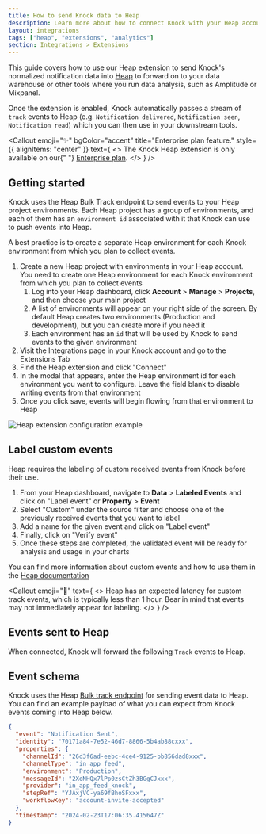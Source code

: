 ```yaml
---
title: How to send Knock data to Heap
description: Learn more about how to connect Knock with your Heap account.
layout: integrations
tags: ["heap", "extensions", "analytics"]
section: Integrations > Extensions
---
```


This guide covers how to use our Heap extension to send Knock's normalized notification data into [Heap](https://heap.io) to forward on to your data warehouse or other tools where you run data analysis, such as Amplitude or Mixpanel.

Once the extension is enabled, Knock automatically passes a stream of `track` events to Heap (e.g. `Notification delivered`, `Notification seen`, `Notification read`) which you can then use in your downstream tools.

<Callout
  emoji="✨"
  bgColor="accent"
  title="Enterprise plan feature."
  style={{ alignItems: "center" }}
  text={
    <>
      The Knock Heap extension is only available on our{" "}
      <a href="https://knock.app/pricing">Enterprise plan</a>.
    </>
  }
/>

## Getting started

Knock uses the Heap Bulk Track endpoint to send events to your Heap project environments. Each Heap project has a group of environments, and each of them has an `environment id` associated with it that Knock can use to push events into Heap.

A best practice is to create a separate Heap environment for each Knock environment from which you plan to collect events.

1. Create a new Heap project with environments in your Heap account. You need to create one Heap environment for each Knock environment from which you plan to collect events
   1. Log into your Heap dashboard, click **Account** > **Manage** > **Projects**, and then choose your main project
   2. A list of environments will appear on your right side of the screen. By default Heap creates two environments (Production and development), but you can create more if you need it
   3. Each environment has an `id` that will be used by Knock to send events to the given environment
2. Visit the Integrations page in your Knock account and go to the Extensions Tab
3. Find the Heap extension and click "Connect"
4. In the modal that appears, enter the Heap environment id for each environment you want to configure. Leave the field blank to disable writing events from that environment
5. Once you click save, events will begin flowing from that environment to Heap

<Image
  src="/images/integrations/extensions/connect-heap-modal.png"
  width={500}
  height={488}
  className="rounded-md mx-auto border border-gray-200"
  alt="Heap extension configuration example"
/>

## Label custom events

Heap requires the labeling of custom received events from Knock before their use.

1. From your Heap dashboard, navigate to **Data** > **Labeled Events** and click on "Label event" or **Property** > **Event**
2. Select "Custom" under the source filter and choose one of the previously received events that you want to label
3. Add a name for the given event and click on "Label event"
4. Finally, click on "Verify event"
5. Once these steps are completed, the validated event will be ready for analysis and usage in your charts

You can find more information about custom events and how to use them in the [Heap documentation](https://help.heap.io/hc/en-us/articles/18700111173532-How-to-use-custom-events-to-build-new-events)

<Callout
  emoji="🔦"
  text={
    <>
      Heap has an expected latency for custom track events, which is typically
      less than 1 hour. Bear in mind that events may not immediately appear for
      labeling.
    </>
  }
/>
## Events sent to Heap

When connected, Knock will forward the following `Track` events to Heap.

<Table
  headers={["Event", "Description"]}
  rows={[
    [
      "Notification sent",
      "Occurs when a message is successfully sent to a channel provider.",
    ],
    [
      "Notification delivered",
      "Occurs when a message is marked as delivered to the user by the provider. This is only available on email providers with delivery tracking enabled.",
    ],
    [
      "Notification undelivered",
      "Occurs when a message delivery attempt fails permanently. Delivery will not be retried.",
    ],
    ["Notification seen", "Occurs when a message is seen by its recipient."],
    [
      "Notification unseen",
      "Occurs when a message is marked unseen by the recipient.",
    ],
    [
      "Notification read",
      "Occurs when a message is marked as read by its recipient.",
    ],
    [
      "Notification unread",
      "Occurs when a message is marked unread by the recipient.",
    ],
    [
      "Notification archived",
      "Occurs when a message is archived by its recipient.",
    ],
    [
      "Notification unarchived",
      "Occurs when a message is unarchived by its recipient.",
    ],
    [
      "Notification clicked",
      "Occurs when a link is clicked by the message recipient. This is only available when Knock link tracking is enabled.",
    ],
    [
      "Notification interacted",
      "Occurs when a recipient interacts with a message. This is only available when Knock link tracking is enabled.",
    ],
  ]}
/>

## Event schema

Knock uses the Heap [Bulk track endpoint](https://developers.heap.io/reference/bulk-track) for sending event data to Heap. You can find an example payload of what you can expect from Knock events coming into Heap below.

```json title="An example Heap Track event payload"
{
  "event": "Notification Sent",
  "identity": "70171a84-7e52-46d7-8866-5b4ab88cxxx",
  "properties": {
    "channelId": "26d3f6ad-eebc-4ce4-9125-bb856dad8xxx",
    "channelType": "in_app_feed",
    "environment": "Production",
    "messageId": "2XoNHQx7lPp0zsCtZh3BGgCJxxx",
    "provider": "in_app_feed_knock",
    "stepRef": "YJAxjVC-ya69fBhoSFxxx",
    "workflowKey": "account-invite-accepted"
  },
  "timestamp": "2024-02-23T17:06:35.415647Z"
}
```
